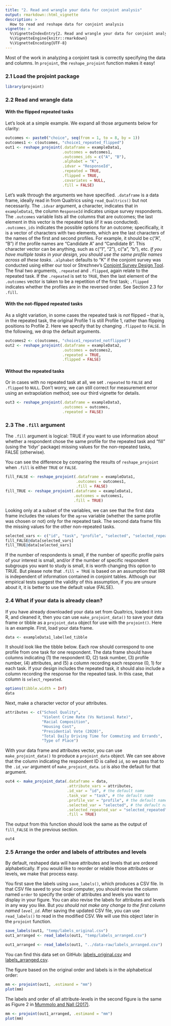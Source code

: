 ```yaml
---
title: "2. Read and wrangle your data for conjoint analysis"
output: rmarkdown::html_vignette
description: >
  How to read and reshape data for conjoint analysis
vignette: >
  %\VignetteIndexEntry{2. Read and wrangle your data for conjoint analysis}
  %\VignetteEngine{knitr::rmarkdown}
  %\VignetteEncoding{UTF-8}
---
```


Most of the work in analyzing a conjoint task is correctly specifying the data and columns. In `projoint`, the `reshape_projoint` function makes it easy!

### 2.1 Load the projoint package

```r
library(projoint)
```

### 2.2 Read and wrangle data

#### With the flipped repeated tasks

Let's look at a simple example. We expand all those arguments below for clarity:

```r
outcomes <- paste0("choice", seq(from = 1, to = 8, by = 1))
outcomes1 <- c(outcomes, "choice1_repeated_flipped")
out1 <- reshape_projoint(.dataframe = exampleData1, 
                         .outcomes = outcomes1,
                         .outcomes_ids = c("A", "B"),
                         .alphabet = "K", 
                         .idvar = "ResponseId", 
                         .repeated = TRUE,
                         .flipped = TRUE, 
                         .covariates = NULL,
                         .fill = FALSE)
```

Let's walk through the arguments we have specified. `.dataframe` is a data frame, ideally read in from Qualtrics using `read_Qualtrics()` but not necessarily. The `.idvar` argument, a character, indicates that in `exampleData1`, the column `ResponseId` indicates unique survey respondents. The `.outcomes` variable lists all the columns that are outcomes; the last element in this vector is the repeated task (if it was conducted). `.outcomes_ids` indicates the possible options for an outcome; specifically, it is a vector of characters with two elements, which are the last characters of the names of the first and second profiles. For example, it should be c("A", "B") if the profile names are "Candidate A" and "Candidate B". This character vector can be anything, such as c("1", "2"), c("a", "b"), etc. *If you have multiple tasks in your design, you should use the same profile names across all these tasks*. `.alphabet` defaults to "K" if the conjoint survey was conducted using either our tool or Strezhnev's [Conjoint Survey Design Tool](https://github.com/astrezhnev/conjointsdt). The final two arguments, `.repeated` and `.flipped`, again relate to the repeated task. If the `.repeated` is set to `TRUE`, then the last element of the `.outcomes` vector is taken to be a repetition of the first task; `.flipped` indicates whether the profiles are in the reversed order. See Section 2.3 for `.fill`. 

#### With the not-flipped repeated tasks

As a slight variation, in some cases the repeated task is *not* flipped -- that is, in the repeated task, the original Profile 1 is still Profile 1, rather than flipping positions to Profile 2. Here we specify that by changing `.flipped` to `FALSE`. In the following, we drop the default arguments.

```r
outcomes2 <- c(outcomes, "choice1_repeated_notflipped")
out2 <- reshape_projoint(.dataframe = exampleData2, 
                         .outcomes = outcomes2,
                         .repeated = TRUE,
                         .flipped = FALSE)
```

#### Without the repeated tasks

Or in cases with no repeated task at all, we set `.repeated` to `FALSE` and  `.flipped` to `NULL`. Don't worry, we can still correct for measurement error using an extrapolation method; see our third vignette for details.

```r
out3 <- reshape_projoint(.dataframe = exampleData3, 
                         .outcomes = outcomes,
                         .repeated = FALSE)
```


### 2.3 The `.fill` argument

The `.fill` argument is logical: TRUE if you want to use information about whether a respondent chose the same profile for the repeated task and "fill" (using the 'tidyr' package) missing values for the non-repeated tasks, FALSE (otherwise). 

You can see the difference by comparing the results of `reshape_projoint` when `.fill` is either `TRUE` or `FALSE`. 

```r
fill_FALSE <- reshape_projoint(.dataframe = exampleData1, 
                               .outcomes = outcomes1,
                               .fill = FALSE)
fill_TRUE <- reshape_projoint(.dataframe = exampleData1, 
                              .outcomes = outcomes1,
                              .fill = TRUE)
```
Looking only at a subset of the variables, we can see that the first data frame includes the values for the `agree` variable (whether the same profile was chosen or not) only for the repeated task. The second data frame fills the missing values for the other non-repeated tasks.

```r
selected_vars <- c("id", "task", "profile", "selected", "selected_repeated", "agree")
fill_FALSE@data[selected_vars]
fill_TRUE@data[selected_vars]
```

If the number of respondents is small, if the number of specific profile pairs of your interest is small, and/or if the number of specific respondent subgroups you want to study is small, it is worth changing this option to TRUE. But please note that `.fill = TRUE` is based on an assumption that IRR is independent of information contained in conjoint tables. Although our empirical tests suggest the validity of this assumption, if you are unsure about it, it is better to use the default value (FALSE).

### 2.4 What if your data is already clean?

If you have already downloaded your data set from Qualtrics, loaded it into R, and cleaned it, then you can use  `make_projoint_data()` to save your data frame or tibble as a `projoint_data` object for use with the `projoint()`. Here is an example. First, load your data frame. 
```r
data <- exampleData1_labelled_tibble
```


It should look like the tibble below. Each row should correspond to one profile from one task for one respondent. The data frame should have columns indicating (1) the respondent ID, (2) task number, (3) profile number, (4) attributes, and (5) a column recording each response (0, 1) for each task. If your design includes the repeated task, it should also include a column recording the response for the repeated task. In this case, that column is `select_repeated`.


```r
options(tibble.width = Inf)
data
```

Next, make a character vector of your attributes. 
```r
attributes <- c("School Quality",
                "Violent Crime Rate (Vs National Rate)",
                "Racial Composition",
                "Housing Cost",
                "Presidential Vote (2020)",
                "Total Daily Driving Time for Commuting and Errands",
                "Type of Place")
```

With your data frame and attributes vector, you can use `make_projoint_data()` to produce a `projoint_data` object. We can see above that the column indicating the respondent ID is called `id`, so we pass that to the `.id_var` argument of `make_projoint_data`. `id` is also the default for that argument.

```r
out4 <- make_projoint_data(.dataframe = data,
                           .attribute_vars = attributes, 
                           .id_var = "id", # the default name
                           .task_var = "task", # the default name
                           .profile_var = "profile", # the default name
                           .selected_var = "selected", # the default name
                           .selected_repeated_var = "selected_repeated", # the default is NULL
                           .fill = TRUE)
```

The output from this function should look the same as the output of `fill_FALSE` in the previous section.

```r
out4
```


### 2.5 Arrange the order and labels of attributes and levels

By default, reshaped data will have attributes and levels that are ordered alphabetically. If you would like to reorder or relable those attributes or levels, we make that process easy.

You first save the labels using `save_labels()`, which produces a CSV file. In that CSV file saved to your local computer, you should revise the column named `order` to specify the order of attributes and levels you want to display in your figure. You can also revise the labels for attributes and levels in any way you like. But *you should not make any change to the first column named `level_id`*. After saving the updated CSV file, you can use `read_labels()` to read in the modified CSV. We will use this object later in the  `projoint` function.

```r
save_labels(out1, "temp/labels_original.csv")
out1_arranged <- read_labels(out1, "temp/labels_arranged.csv")
```

```r
out1_arranged <- read_labels(out1, "../data-raw/labels_arranged.csv")
```

You can find this data set on GitHub: [labels_original.csv](https://github.com/yhoriuchi/projoint/blob/master/data-raw/labels_original.csv) and [labels_arranged.csv](https://github.com/yhoriuchi/projoint/blob/master/data-raw/labels_arranged.csv).

The figure based on the original order and labels is in the alphabetical order:
```r
mm <- projoint(out1, .estimand = "mm")
plot(mm)
```

The labels and order of all attribute-levels in the second figure is the same as Figure 2 in [Mummolo and Nall (2017)](https://doi.org/10.1086/687569).
```r
mm <- projoint(out1_arranged, .estimand = "mm")
plot(mm)
```



